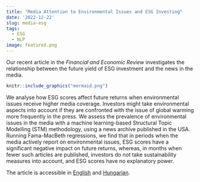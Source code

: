 ```yaml
---
title: "Media Attention to Environmental Issues and ESG Investing"
date: '2022-12-22'
slug: media-esg
tags: 
  - ESG
  - NLP
image: featured.png
---
```


Our recent article in the *Financial and Economic Review* investigates the relationship between the future yield of ESG investment and the news in the media.

```r
knitr::include_graphics("mermaid.png")
```

We analyse how ESG scores affect future returns when environmental issues receive higher media coverage. Investors might take environmental aspects into account if they are confronted with the issue of global warming more frequently in the press. We assess the prevalence of environmental issues in the media with a machine learning-based Structural Topic Modelling (STM) methodology, using a news archive published in the USA. Running Fama-MacBeth regressions, we find that in periods when the media actively report on environmental issues, ESG scores have a significant negative impact on future returns, whereas, in months when fewer such articles are published, investors do not take sustainability measures into account, and ESG scores have no explanatory power.

The article is accessible in [English](https://en-hitelintezetiszemle.mnb.hu/letoltes/fer-21-4-st5-csillag-granat-neszveda.pdf) and [Hungarian](https://hitelintezetiszemle.mnb.hu/letoltes/hsz-21-4-t5-csillag-granat-neszveda.pdf).
